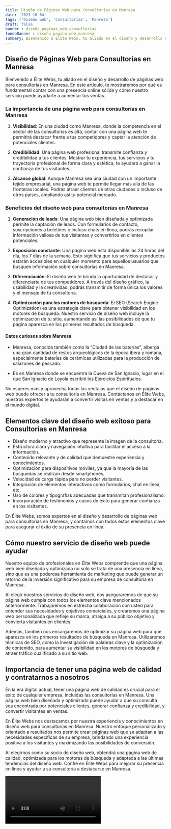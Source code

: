 ```yaml
---
title: Diseño de Páginas Web para Consultorías en Manresa
date: '2023-10-04'
tags: ['Diseño web', 'Consultorías', 'Manresa']
draft: false
banner : diseño_paginas_web_consultorías
fondoBanner : diseño_pagina_web_manresa
summary: Bienvenido a Élite Webs, tu aliado en el diseño y desarrollo de páginas web para consultorías en Manresa. En este artículo, te mostraremos por qué es fundamental contar con una presencia online sólida y cómo nuestro servicio puede ayudarte a aumentar tus ventas.
---
```


## Diseño de Páginas Web para Consultorías en Manresa

Bienvenido a Élite Webs, tu aliado en el diseño y desarrollo de páginas web para consultorías en Manresa. En este artículo, te mostraremos por qué es fundamental contar con una presencia online sólida y cómo nuestro servicio puede ayudarte a aumentar tus ventas.

### La importancia de una página web para consultorías en Manresa

1. **Visibilidad**: En una ciudad como Manresa, donde la competencia en el sector de las consultorías es alta, contar con una página web te permitirá destacar frente a tus competidores y captar la atención de potenciales clientes.

2. **Credibilidad**: Una página web profesional transmite confianza y credibilidad a tus clientes. Mostrar tu experiencia, tus servicios y tu trayectoria profesional de forma clara y estética, te ayudará a ganar la confianza de tus visitantes.

3. **Alcance global**: Aunque Manresa sea una ciudad con un importante tejido empresarial, una página web te permite llegar más allá de las fronteras locales. Podrás atraer clientes de otras ciudades o incluso de otros países, ampliando así tu potencial mercado.

### Beneficios del diseño web para consultorías en Manresa

1. **Generación de leads**: Una página web bien diseñada y optimizada permite la captación de leads. Con formularios de contacto, suscripciones a boletines o incluso chats en línea, podrás recopilar información valiosa de tus visitantes y convertirlos en clientes potenciales.

2. **Exposición constante**: Una página web está disponible las 24 horas del día, los 7 días de la semana. Esto significa que tus servicios y productos estarán accesibles en cualquier momento para aquellos usuarios que busquen información sobre consultorías en Manresa.

3. **Diferenciación**: El diseño web te brinda la oportunidad de destacar y diferenciarte de tus competidores. A través del diseño gráfico, la usabilidad y la creatividad, podrás transmitir de forma única los valores y el mensaje de tu consultoría.

4. **Optimización para los motores de búsqueda**: El SEO (Search Engine Optimization) es una estrategia clave para obtener visibilidad en los motores de búsqueda. Nuestro servicio de diseño web incluye la optimización de tu sitio, aumentando así las posibilidades de que tu página aparezca en los primeros resultados de búsqueda.

#### Datos curiosos sobre Manresa

- Manresa, conocida también como la "Ciudad de las baterías", alberga una gran cantidad de restos arqueológicos de la época íbera y romana, especialmente baterías de cerámicas utilizadas para la producción de salazones de pescado.

- Es en Manresa donde se encuentra la Cueva de San Ignacio, lugar en el que San Ignacio de Loyola escribió los Ejercicios Espirituales.

No esperes más y aprovecha todas las ventajas que el diseño de páginas web puede ofrecer a tu consultoría en Manresa. Contáctanos en Élite Webs, nuestros expertos te ayudarán a convertir visitas en ventas y a destacar en el mundo digital.

<GifSeo />

<Cta />

## Elementos clave del diseño web exitoso para Consultorías en Manresa

- Diseño moderno y atractivo que represente la imagen de la consultoría.
- Estructura clara y navegación intuitiva para facilitar el acceso a la información.
- Contenido relevante y de calidad que demuestre experiencia y conocimientos.
- Optimización para dispositivos móviles, ya que la mayoría de las búsquedas se realizan desde smartphones.
- Velocidad de carga rápida para no perder visitantes.
- Integración de elementos interactivos como formularios, chat en línea, etc.
- Uso de colores y tipografías adecuadas que transmitan profesionalismo.
- Incorporación de testimonios y casos de éxito para generar confianza en los visitantes.

En Élite Webs, somos expertos en el diseño y desarrollo de páginas web para consultorías en Manresa, y contamos con todos estos elementos clave para asegurar el éxito de su presencia en línea.

## Cómo nuestro servicio de diseño web puede ayudar

Nuestro equipo de profesionales en Élite Webs comprende que una página web bien diseñada y optimizada no solo se trata de una presencia en línea, sino que es una poderosa herramienta de marketing que puede generar un retorno de la inversión significativo para su empresa de consultoría en Manresa.

Al elegir nuestros servicios de diseño web, nos aseguraremos de que su página web cumpla con todos los elementos clave mencionados anteriormente. Trabajaremos en estrecha colaboración con usted para entender sus necesidades y objetivos comerciales, y crearemos una página web personalizada que refleje su marca, atraiga a su público objetivo y convierta visitantes en clientes.

Además, también nos encargaremos de optimizar su página web para que aparezca en los primeros resultados de búsqueda en Manresa. Utilizaremos técnicas de SEO, como la investigación de palabras clave y la optimización de contenido, para aumentar su visibilidad en los motores de búsqueda y atraer tráfico cualificado a su sitio web.

## Importancia de tener una página web de calidad y contratarnos a nosotros

En la era digital actual, tener una página web de calidad es crucial para el éxito de cualquier empresa, incluidas las consultorías en Manresa. Una página web bien diseñada y optimizada puede ayudar a que su consulta sea encontrada por potenciales clientes, generar confianza y credibilidad, y convertir visitantes en ventas.

En Élite Webs nos destacamos por nuestra experiencia y conocimientos en diseño web para consultorías en Manresa. Nuestro enfoque personalizado y orientado a resultados nos permite crear páginas web que se adaptan a las necesidades específicas de su empresa, brindando una experiencia positiva a los visitantes y maximizando las posibilidades de conversión.

Al elegirnos como su socio de diseño web, obtendrá una página web de calidad, optimizada para los motores de búsqueda y adaptada a las últimas tendencias del diseño web. Confíe en Élite Webs para mejorar su presencia en línea y ayudar a su consultoría a destacarse en Manresa.

<Video />

<CtaBot job='Consultorías' city='Manresa'/>

<Gmaps query='Manresa+españa+maps' />
